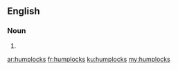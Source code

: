 ==English==

===Noun===
{{head|en|plural}}

# {{plural of|humplock|lang=en}}

[[ar:humplocks]]
[[fr:humplocks]]
[[ku:humplocks]]
[[my:humplocks]]
